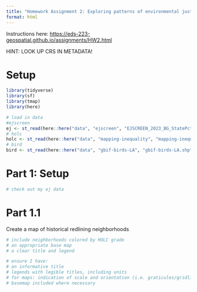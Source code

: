 ```yaml
---
title: "Homework Assignment 2: Exploring patterns of environmental justice"
format: html
---
```


Instructions here: <https://eds-223-geospatial.github.io/assignments/HW2.html>

HINT: LOOK UP CRS IN METADATA!

# Setup
```r
library(tidyverse)
library(sf)
library(tmap)
library(here)

# load in data 
#ejscreen
ej <- st_read(here::here("data", "ejscreen", "EJSCREEN_2023_BG_StatePct_with_AS_CNMI_GU_VI.gdb"))
# holc
holc <- st_read(here::here("data", "mapping-inequality", "mapping-inequality-los-angeles.json"))
# bird
bird <- st_read(here::here("data", "gbif-birds-LA", "gbif-birds-LA.shp"))

```


# Part 1: Setup

```r
# check out my ej data

```


# Part 1.1

Create a map of historical redlining neighborhoods

```r
# include neighborhoods colored by HOLC grade
# an appropriate base map
# a clear title and legend

# ensure I have:
# an informative title
# legends with legible titles, including units
# for maps: indication of scale and orientation (i.e. graticules/gridlines or scale bar and compass)
# basemap included where necessary

```



